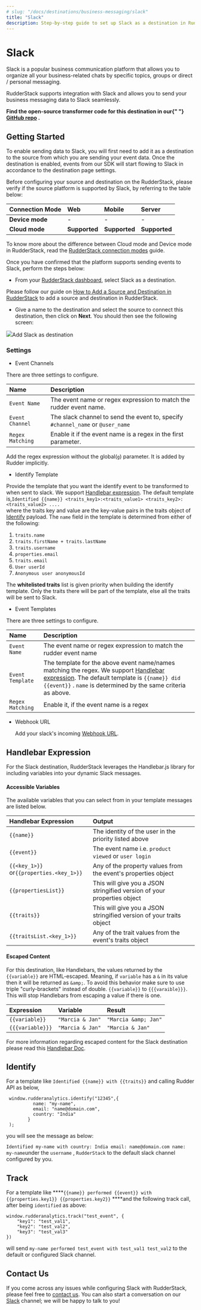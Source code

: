```yaml
---
# slug: "/docs/destinations/business-messaging/slack"
title: "Slack"
description: Step-by-step guide to set up Slack as a destination in RudderStack
---
```


# Slack

Slack is a popular business communication platform that allows you to organize all your business-related chats by specific topics, groups or direct / personal messaging.

RudderStack supports integration with Slack and allows you to send your business messaging data to Slack seamlessly.

<div class="successBlock">

  <strong>
    Find the open-source transformer code for this destination in our{" "}
    <a href="https://github.com/rudderlabs/rudder-transformer/tree/master/v0/destinations/slack">GitHub repo</a>
    .
  </strong>
</div>

## Getting Started

To enable sending data to Slack, you will first need to add it as a destination to the source from which you are sending your event data. Once the destination is enabled, events from our SDK will start flowing to Slack in accordance to the destination page settings.

Before configuring your source and destination on the RudderStack, please verify if the source platform is supported by Slack, by referring to the table below:

| **Connection Mode** | **Web**       | **Mobile**    | **Server**    |
| :------------------ | :------------ | :------------ | :------------ |
| **Device mode**     | -             | -             | -             |
| **Cloud** **mode**  | **Supported** | **Supported** | **Supported** |

<div class="infoBlock">

To know more about the difference between Cloud mode and Device mode in RudderStack, read the <a href="../../get-started/rudderstack-connection-modes">RudderStack connection modes</a> guide.

</div>

Once you have confirmed that the platform supports sending events to Slack, perform the steps below:

- From your [RudderStack dashboard](https://app.rudderlabs.com/), select Slack as a destination.

<div class="infoBlock">

Please follow our guide on <a href="../connections/adding-source-and-destination-rudderstack">How to Add a Source and Destination in RudderStack</a> to add a source and destination in RudderStack.

</div>

- Give a name to the destination and select the source to connect this destination, then click on **Next**. You should then see the following screen:

<img src="../../../images/assets/slack-settings.png" /><span class="imageTitle">Add Slack as destination</span>

### Settings

- Event Channels

There are three settings to configure.

| Name             | Description                                                                     |
| :--------------- | :------------------------------------------------------------------------------ |
| `Event Name`     | The event name or regex expression to match the rudder event name.              |
| `Event Channel`  | The slack channel to send the event to, specify `#channel_name` or `@user_name` |
| `Regex Matching` | Enable it if the event name is a regex in the first parameter.                  |

<div class="warningBlock">

Add the regex expression without the global\(`g`\) parameter. It is added by Rudder implicitly.

</div>

- Identify Template 

Provide the template that you want the identify event to be transformed to when sent to slack. We support [Handlebar expression](https://handlebarsjs.com/guide/expressions.html). The default template is,`Identified {{name}} <traits_key1>:<traits_value1> <traits_key2>:<traits_value2> ....`  
where the traits key and value are the key-value pairs in the traits object of [Identify](https://docs.rudderstack.com/getting-started/rudderstack-api-spec#identifypayload) payload. The `name` field in the template is determined from either of the following:

1. `traits.name`
2. `traits.firstName + traits.lastName`
3. `traits.username`
4. `properties.email`
5. `traits.email`
6. `User userId`
7. `Anonymous user anonymousId`

<div class="infoBlock">

The **whitelisted traits** list is given priority when building the identify template. Only the traits there will be part of the template, else all the traits will be sent to Slack.

</div>

- Event Templates

There are three settings to configure.

| Name             | Description                                                                                                                                                                                                                                                |
| :--------------- | :--------------------------------------------------------------------------------------------------------------------------------------------------------------------------------------------------------------------------------------------------------- |
| `Event Name`     | The event name or regex expression to match the rudder event name                                                                                                                                                                                          |
| `Event Template` | The template for the above event name/names matching the regex. We support [Handlebar expression](https://handlebarsjs.com/guide/expressions.html). The default template is `{{name}} did {{event}}` . `name` is determined by the same criteria as above. |
| `Regex Matching` | Enable it, if the event name is a regex                                                                                                                                                                                                                    |

- Webhook URL

  Add your slack's incoming [Webhook URL](https://my.slack.com/services/new/incoming-webhook/).

## Handlebar Expression

For the Slack destination, RudderStack leverages the Handlebar.js library for including variables into your dynamic Slack messages.

#### Accessible Variables

The available variables that you can select from in your template messages are listed below.

| Handlebar Expression                     | Output                                                                  |
| :--------------------------------------- | :---------------------------------------------------------------------- |
| `{{name}}`                               | The identity of the user in the priority listed above                   |
| `{{event}}`                              | The event name i.e. `product viewed` or `user login`                    |
| `{{<key_1>}}` or`{{properties.<key_1>}}` | Any of the property values from the event's properties object           |
| `{{propertiesList}}`                     | This will give you a JSON stringified version of your properties object |
| `{{traits}}`                             | This will give you a JSON stringified version of your traits object     |
| `{{traitsList.<key_1>}}`                 | Any of the trait values from the event's traits object                  |

#### Escaped Content

For this destination, like Handlebars, the values returned by the `{{variable}}` are HTML-escaped. Meaning, if `variable` has a `&` in its value then it will be returned as `&amp;`. To avoid this behavior make sure to use triple "curly-brackets" instead of double. `{{variable}}` to `{{{varaible}}}`. This will stop Handlebars from escaping a value if there is one.

| Expression       | Variable         | Result               |
| :--------------- | :--------------- | :------------------- |
| `{{variable}}`   | `"Marcia & Jan"` | `"Marcia &amp; Jan"` |
| `{{{variable}}}` | `"Marcia & Jan"` | `"Marcia & Jan"`     |

For more information regarding escaped content for the Slack destination please read this [Handlebar Doc](https://handlebarsjs.com/guide/expressions.html#html-escaping).

## Identify

For a template like `Identified {{name}} with {{traits}}` and calling Rudder API as below,

```text
 window.rudderanalytics.identify("12345",{
          name: "my-name",
          email: "name@domain.com",
          country: "India"
        }
 );
```

you will see the message as below:

`Identified my-name with country: India email: name@domain.com name: my-name`under the `username` , `RudderStack` to the default slack channel configured by you.

## Track

For a template like \***\*`{{name}} performed {{event}} with {{properties.key1}} {{properties.key2}}` \*\***and the following track call, after being `identified` as above:

```text
window.rudderanalytics.track("test_event", {
    "key1": "test_val1",
    "key2": "test_val2",
    "key3": "test_val3"
})
```

will send `my-name performed test_event with test_val1 test_val2` to the default or configured Slack channel.

## Contact Us

If you come across any issues while configuring Slack with RudderStack, please feel free to [contact us](mailto:%20docs@rudderstack.com). You can also start a conversation on our [Slack](https://rudderstack.com/join-rudderstack-slack-community) channel; we will be happy to talk to you!
